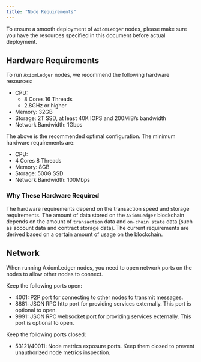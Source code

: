 ```yaml
---
title: "Node Requirements"
---
```


To ensure a smooth deployment of `AxiomLedger` nodes, please make sure you have the resources specified in this document before actual deployment.

## Hardware Requirements

To run `AxiomLedger` nodes, we recommend the following hardware resources:

- CPU:
    - 8 Cores 16 Threads
    - 2.8GHz or higher
- Memory: 32GB
- Storage: 2T SSD, at least 40K IOPS and 200MiB/s bandwidth
- Network Bandwidth: 1Gbps

The above is the recommended optimal configuration. The minimum hardware requirements are:

- CPU:
- 4 Cores 8 Threads
- Memory: 8GB
- Storage: 500G SSD
- Network Bandwidth: 100Mbps

### Why These Hardware Required

The hardware requirements depend on the transaction speed and storage requirements. The amount of data stored on the `AxiomLedger` blockchain depends on the amount of `transaction` data and `on-chain state` data (such as account data and contract storage data). The current requirements are derived based on a certain amount of usage on the blockchain.

## Network

When running AxiomLedger nodes, you need to open network ports on the nodes to allow other nodes to connect.

Keep the following ports open:

- 4001: P2P port for connecting to other nodes to transmit messages.
- 8881: JSON RPC http port for providing services externally. This port is optional to open.
- 9991: JSON RPC websocket port for providing services externally. This port is optional to open.

Keep the following ports closed:

- 53121/40011: Node metrics exposure ports. Keep them closed to prevent unauthorized node metrics inspection.